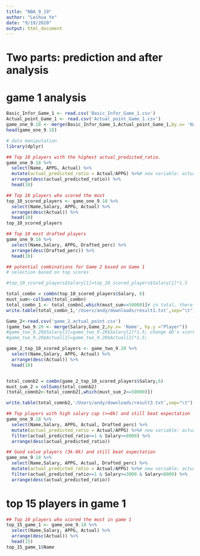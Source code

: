 ```yaml
---
title: "NBA_9_19"
author: "Leihua Ye"
date: "9/19/2020"
output: html_document
---
```


# Two parts: prediction and after analysis
# game 1 analysis 
```r
Basic_Infor_Game_1 <- read.csv('Basic_Infor_Game_1.csv')
Actual_point_Game_1 <- read.csv('Actual_point_Game_1.csv')
game_one_9.18 <- merge(Basic_Infor_Game_1,Actual_point_Game_1,by.x= 'Name', by.y ="Player")
head(game_one_9.18)
```

```r
# data manipulation 
library(dplyr)

## Top 10 players with the highest actual_predicted_ratio. 
game_one_9.18 %>% 
  select(Name, APPG, Actual) %>% 
  mutate(actual_predicted_ratio = Actual/APPG) %>%# new variable: actual_predicted_ratio
  arrange(desc(actual_predicted_ratio)) %>% 
  head(10)
```



```r
## Top 10 players who scored the most
top_10_scored_players <- game_one_9.18 %>% 
  select(Name,Salary, APPG, Actual) %>% 
  arrange(desc(Actual)) %>% 
  head(10)
top_10_scored_players
```
```r
## Top 10 most drafted players
game_one_9.18 %>% 
  select(Name,Salary, APPG, Drafted_perc) %>% 
  arrange(desc(Drafted_perc)) %>% 
  head(10)
```


```r
## potential combinations for Game 2 based on Game 1
# selection based on top scores 

#top_10_scored_players$Salary[1]=top_10_scored_players$Salary[1]*1.5

total_combn = combn(top_10_scored_players$Salary, 6)
must_sum<-colSums(total_combn)
total_combn_1 <- total_combn[,which(must_sum<=50000)]# in total, there are 126 combinations
write.table(total_combn_1,'/Users/andy/downloads/result1.txt',sep="\t")
```


```r
Game_2<-read.csv('game_2_actual_point.csv')
(game_two_9.20 <- merge(Salary,Game_2,by.x= 'Name', by.y ="Player"))
#game_two_9.20$Salary[2]=game_two_9.20$Salary[2]*1.5; change AD's score to 1.5
#game_two_9.20$Actual[2]=game_two_9.20$Actual[2]*1.5;

game_2_top_10_scored_players <- game_two_9.20 %>% 
  select(Name,Salary, APPG, Actual) %>% 
  arrange(desc(Actual)) %>% 
  head(10)


total_comnb2 = combn(game_2_top_10_scored_players$Salary,6)
must_sum_2 = colSums(total_comnb2)
(total_comnb2<-total_comnb2[,which(must_sum_2<=50000)])
```

```r
write.table(total_comnb2,'/Users/andy/downloads/result3.txt',sep="\t")
```


```r
## Top players with high salary cap (>=8k) and still beat expectation 
game_one_9.18 %>% 
  select(Name,Salary, APPG, Actual, Drafted_perc) %>% 
  mutate(actual_predicted_ratio = Actual/APPG) %>%# new variable: actual_predicted_ratio
  filter(actual_predicted_ratio>=1 & Salary>=8000) %>% 
  arrange(desc(actual_predicted_ratio))
```

```r
## Good value players (3k-8k) and still beat expectation
game_one_9.18 %>% 
  select(Name,Salary, APPG, Actual, Drafted_perc) %>% 
  mutate(actual_predicted_ratio = Actual/APPG) %>%# new variable: actual_predicted_ratio
  filter(actual_predicted_ratio>=1 & Salary>=3000 & Salary<8000) %>% 
  arrange(desc(actual_predicted_ratio))
```

# top 15 players in game 1

```r
## Top 10 players who scored the most in game 1 
top_15_game_1 <- game_one_9.18 %>% 
  select(Name,Salary, APPG, Actual) %>% 
  arrange(desc(Actual)) %>% 
  head(15)
top_15_game_1$Name
```